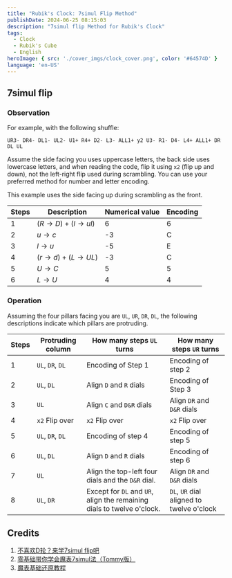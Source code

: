 ```yaml
---
title: "Rubik's Clock: 7simul Flip Method"
publishDate: 2024-06-25 08:15:03
description: "7simul flip Method for Rubik's Clock"
tags:
  - Clock
  - Rubik's Cube
  - English
heroImage: { src: './cover_imgs/clock_cover.png', color: '#64574D' }
language: 'en-US'
---
```


## 7simul flip

### Observation

For example, with the following shuffle:

`UR3- DR4- DL1- UL2- U1+ R4+ D2- L3- ALL1+ y2 U3- R1- D4- L4+ ALL1+ DR DL UL`

Assume the side facing you uses uppercase letters, the back side uses lowercase letters, and when reading the code, flip it using `x2` (flip up and down), not the left-right flip used during scrambling. You can use your preferred method for number and letter encoding. 

This example uses the side facing up during scrambling as the front.

| Steps | Description                          | Numerical value | Encoding |
| ----- | ------------------------------------ | --------------- | -------- |
| 1     | $(R\rightarrow D)+(l\rightarrow ul)$ | 6               | 6        |
| 2     | $u\rightarrow c$                     | -3              | C        |
| 3     | $l\rightarrow u$                     | -5              | E        |
| 4     | $(r\rightarrow d)+(L\rightarrow UL)$ | -3              | C        |
| 5     | $U\rightarrow C$                     | 5               | 5        |
| 6     | $L\rightarrow U$                     | 4               | 4        |

### Operation

Assuming the four pillars facing you are `UL`, `UR`, `DR`, `DL`, the following descriptions indicate which pillars are protruding.

| Steps | Protruding column | How many steps `UL` turns                                              | How many steps `UR` turns                 |
| ----- | ----------------- | ---------------------------------------------------------------------- | ----------------------------------------- |
| 1     | `UL`, `DR`, `DL`  | Encoding of Step 1                                                     | Encoding of step 2                        |
| 2     | `UL`, `DL`        | Align `D` and `R` dials                                                | Encoding of Step 3                        |
| 3     | `UL`              | Align `C` and `D&R` dials                                              | Align `DR` and `D&R` dials                |
| 4     | `x2` Flip over    | `x2` Flip over                                                         | `x2` Flip over                            |
| 5     | `UL`, `DR`, `DL`  | Encoding of step 4                                                     | Encoding of step 5                        |
| 6     | `UL`, `DL`        | Align `D` and `R` dials                                                | Encoding of step 6                        |
| 7     | `UL`              | Align the top-left four dials and the `D&R` dial.                      | Align `DR` and `D&R` dials                |
| 8     | `UL`, `DR`        | Except for `DL` and `UR`, align the remaining dials to twelve o'clock. | `DL`, `UR` dial aligned to twelve o'clock |



## Credits

1. [不喜欢D轮？来学7simul flip吧](https://www.bilibili.com/video/BV17S421d7K2/?share_source=copy_web&vd_source=715b7965ee40cd347a349e6161f34dfc)
2. [零基础带你学会魔表7simul法（Tommy版）](https://www.bilibili.com/video/BV13f421D7uw/?share_source=copy_web&vd_source=715b7965ee40cd347a349e6161f34dfc)
3. [魔表基础还原教程](https://www.bilibili.com/video/BV1pb4y177r4/?p=2&share_source=copy_web&vd_source=715b7965ee40cd347a349e6161f34dfc)

